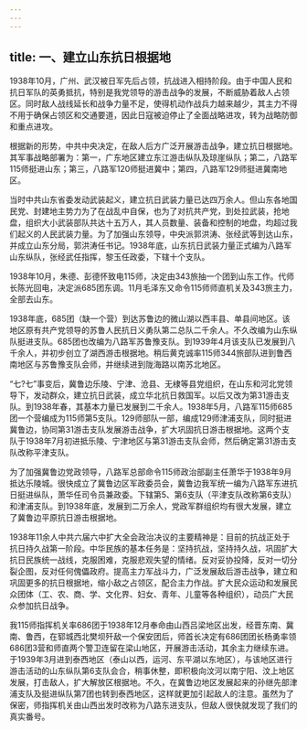 ```yaml
---
---
---
```

title: 一、建立山东抗日根据地
---




1938年10月，广州、武汉被日军先后占领，抗战进入相持阶段。由于中国人民和抗日军队的英勇抵抗，特别是我党领导的游击战争的发展，不断威胁着敌人占领区。同时敌人战线延长和战争力量不足，使得机动作战兵力越来越少，其主力不得不用于确保占领区和交通要道，因此日寇被迫停止了全面战略进攻，转为战略防御和重点进攻。

根据新的形势，中共中央决定，在敌人后方广泛开展游击战争，建立抗日根据地。其军事战略部署为：第一，广东地区建立东江游击纵队及琼崖纵队；第二，八路军115师挺进山东；第三，八路军120师挺进冀中；第四，八路军129师挺进冀南地区。

当时中共山东省委发动武装起义，建立抗日武装力量已达四万余人。但山东各地国民党、封建地主势力为了在战乱中自保，也为了对抗共产党，到处拉武装，抢地盘，组织大小武装部队共达十五万人，其人员数量、装备和控制的地盘，均超过我们起义的人民武装力量。为了加强山东领导，中央派郭洪涛、张经武等到达山东，并成立山东分局，郭洪涛任书记。1938年底，山东抗日武装力量正式编为八路军山东纵队，张经武任指挥，黎玉任政委，下辖十个支队。

1938年10月，朱德、彭德怀致电115师，决定由343旅抽一个团到山东工作。代师长陈光回电，决定派685团东调。11月毛泽东又命令115师师直机关及343旅主力，全部去山东。

1938年底，685团（缺一个营）到达苏鲁边的微山湖以西丰县、单县间地区。该地区原有共产党领导的苏鲁人民抗日义勇队第二总队二千余人。不久改编为山东纵队挺进支队。685团也改编为八路军苏鲁豫支队。到1939年4月该支队已发展到八千余人，并初步创立了湖西游击根据地。稍后黄克诚率115师344旅部队进到鲁西南地区与苏鲁豫支队会师，并继续进到陇海路以南苏北地区。

“七?七”事变后，冀鲁边乐陵、宁津、沧县、无棣等县党组织，在山东和河北党领导下，发动群众，建立抗日武装，成立华北抗日救国军。以后又改为第31游击支队。到1938年春，其基本力量已发展到二千余人。1938年5月，八路军115师685团一个营编成为115师第5支队。129师部队一部，编成129师津浦支队，同时挺进冀鲁边，协同第31游击支队发展游击战争，扩大巩固抗日游击根据地。这两个支队于1938年7月初进抵乐陵、宁津地区与第31游击支队会师，然后确定第31游击支队改称平津支队。

为了加强冀鲁边党政领导，八路军总部命令115师政治部副主任萧华于1938年9月抵达乐陵城。很快成立了冀鲁边区军政委员会，冀鲁边我军统一编为八路军东进抗日挺进纵队，萧华任司令员兼政委。下辖第5、第6支队（平津支队改称第6支队）和津浦支队。到1938年底，发展到二万余人，党政军群组织均有很大发展，建立了冀鲁边平原抗日游击根据地。

1938年11余人中共六届六中扩大全会政治决议的主要精神是：目前的抗战正处于抗日持久战第一阶段。中华民族的基本任务是：坚持抗战，坚持持久战，巩固扩大抗日民族统一战线，克服困难，克服悲观失望的情绪。反对妥协投降，反对一切分裂企图，反对任何傀儡政府。提高主力军战斗力，广泛发展敌后游击战争，建立和巩固更多的抗日根据地，缩小敌之占领区，配合主力作战。扩大民众运动和发展民众团体（工、农、商、学、文化界、妇女、青年、儿童等各种组织），动员广大民众参加抗日战争。

我115师指挥机关率686团于1938年12月奉命由山西吕梁地区出发，经晋东南、冀南、鲁西，在郓城西北樊坝歼敌一个保安团后，师首长决定有686团团长杨勇率领686团3营和师直两个警卫连留在梁山地区，开展游击活动，其余主力继续东进。于1939年3月进到泰西地区（泰山以西，运河、东平湖以东地区），与该地区进行游击活动的山东纵队第6支队会合，稍事休整，即积极向汶河以南宁阳、汶上地区发展，打击敌人，扩大解放区根据地。不久，在冀鲁边地区发展起来的孙继先部津浦支队及挺进纵队第7团也转到泰西地区，这样就更加引起敌人的注意。虽然为了保密，师指挥机关由山西出发时改称为八路东进支队，但敌人很快就发现了我们的真实番号。
